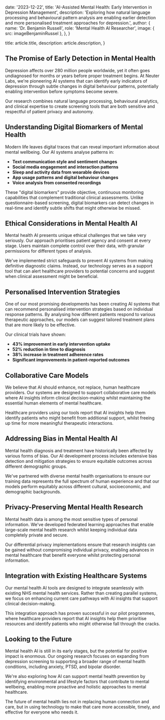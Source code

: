 
  date: '2023-12-22',
  title: 'AI-Assisted Mental Health: Early Intervention in Depression Management',
  description:
    'Exploring how natural language processing and behavioural pattern analysis are enabling earlier detection and more personalised treatment approaches for depression.',
  author: {
    name: 'Dr. Benjamin Russell',
    role: 'Mental Health AI Researcher',
    image: { src: imageBenjaminRussel },
  },
}

  title: article.title,
  description: article.description,
}

## The Promise of Early Detection in Mental Health

Depression affects over 280 million people worldwide, yet it often goes undiagnosed for months or years before proper treatment begins. At Neuter Labs, we're pioneering AI systems that can identify early indicators of depression through subtle changes in digital behaviour patterns, potentially enabling intervention before symptoms become severe.

Our research combines natural language processing, behavioural analytics, and clinical expertise to create screening tools that are both sensitive and respectful of patient privacy and autonomy.

## Understanding Digital Biomarkers of Mental Health

Modern life leaves digital traces that can reveal important information about mental wellbeing. Our AI systems analyse patterns in:

- **Text communication style and sentiment changes**
- **Social media engagement and interaction patterns**
- **Sleep and activity data from wearable devices**
- **App usage patterns and digital behaviour changes**
- **Voice analysis from consented recordings**

These "digital biomarkers" provide objective, continuous monitoring capabilities that complement traditional clinical assessments. Unlike questionnaire-based screening, digital biomarkers can detect changes in real-time and identify subtle shifts that might otherwise be missed.

## Ethical Considerations in Mental Health AI

Mental health AI presents unique ethical challenges that we take very seriously. Our approach prioritises patient agency and consent at every stage. Users maintain complete control over their data, with granular permissions for different types of analysis.

We've implemented strict safeguards to prevent AI systems from making definitive diagnostic claims. Instead, our technology serves as a support tool that can alert healthcare providers to potential concerns and suggest when clinical assessment might be beneficial.

## Personalised Intervention Strategies

One of our most promising developments has been creating AI systems that can recommend personalised intervention strategies based on individual response patterns. By analysing how different patients respond to various therapeutic approaches, our models can suggest tailored treatment plans that are more likely to be effective.

Our clinical trials have shown:

- **43% improvement in early intervention uptake**
- **52% reduction in time to diagnosis**
- **38% increase in treatment adherence rates**
- **Significant improvements in patient-reported outcomes**

## Collaborative Care Models

We believe that AI should enhance, not replace, human healthcare providers. Our systems are designed to support collaborative care models where AI insights inform clinical decision-making whilst maintaining the essential human elements of mental healthcare.

Healthcare providers using our tools report that AI insights help them identify patients who might benefit from additional support, whilst freeing up time for more meaningful therapeutic interactions.

## Addressing Bias in Mental Health AI

Mental health diagnosis and treatment have historically been affected by various forms of bias. Our AI development process includes extensive bias detection and mitigation strategies to ensure equitable outcomes across different demographic groups.

We've partnered with diverse mental health organisations to ensure our training data represents the full spectrum of human experience and that our models perform equitably across different cultural, socioeconomic, and demographic backgrounds.

## Privacy-Preserving Mental Health Research

Mental health data is among the most sensitive types of personal information. We've developed federated learning approaches that enable large-scale mental health research whilst keeping individual data completely private and secure.

Our differential privacy implementations ensure that research insights can be gained without compromising individual privacy, enabling advances in mental healthcare that benefit everyone whilst protecting personal information.

## Integration with Existing Healthcare Systems

Our mental health AI tools are designed to integrate seamlessly with existing NHS mental health services. Rather than creating parallel systems, we focus on enhancing current care pathways with AI insights that support clinical decision-making.

This integration approach has proven successful in our pilot programmes, where healthcare providers report that AI insights help them prioritise resources and identify patients who might otherwise fall through the cracks.

## Looking to the Future

Mental health AI is still in its early stages, but the potential for positive impact is enormous. Our ongoing research focuses on expanding from depression screening to supporting a broader range of mental health conditions, including anxiety, PTSD, and bipolar disorder.

We're also exploring how AI can support mental health prevention by identifying environmental and lifestyle factors that contribute to mental wellbeing, enabling more proactive and holistic approaches to mental healthcare.

The future of mental health lies not in replacing human connection and care, but in using technology to make that care more accessible, timely, and effective for everyone who needs it.

